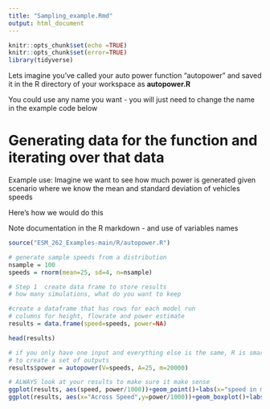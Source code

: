 ```yaml
---
title: "Sampling_example.Rmd"
output: html_document
---
```

```r
knitr::opts_chunk$set(echo =TRUE)
knitr::opts_chunk$set(error=TRUE)
library(tidyverse)

```
Lets imagine you've called your auto power function "autopower" and saved
it in the R directory of your workspace as 
**autopower.R**

You could use any name you want - you will just need to change the name in the example code below

# Generating data for the function and iterating over that data



Example use: Imagine we want to see how much power is generated given scenario where we know the mean and standard deviation of vehicles speeds

Here's how we would do this

Note documentation in the R markdown - and use of variables names 

```r

source("ESM_262_Examples-main/R/autopower.R")

# generate sample speeds from a distribution
nsample = 100
speeds = rnorm(mean=25, sd=4, n=nsample)

# Step 1  create data frame to store results 
# how many simulations, what do you want to keep

#create a dataframe that has rows for each model run
# columns for height, flowrate and power estimate
results = data.frame(speed=speeds, power=NA)

head(results)

# if you only have one input and everything else is the same, R is smart enough
# to create a set of outputs
results$power = autopower(V=speeds, A=25, m=20000)

# ALWAYS look at your results to make sure it make sense
ggplot(results, aes(speed, power/1000))+geom_point()+labs(x="speed in m/s", y="power in kW")
ggplot(results, aes(x="Across Speed",y=power/1000))+geom_boxplot()+labs(y="power in kW", x="")

```
